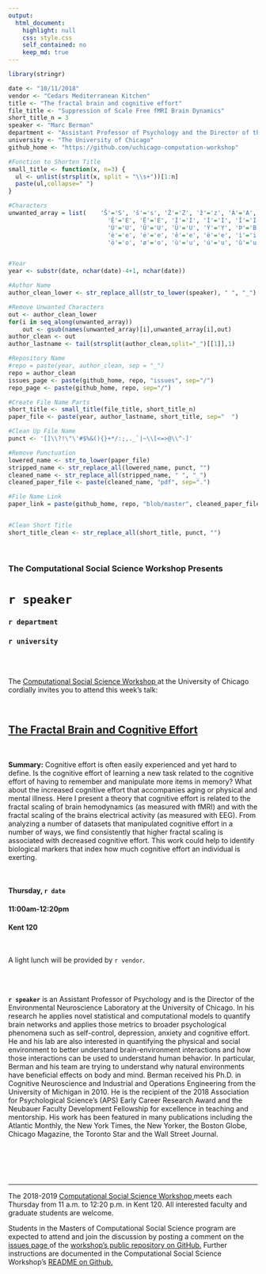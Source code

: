 ```yaml
---
output:
  html_document:
    highlight: null
    css: style.css
    self_contained: no
    keep_md: true
---
```


```r
library(stringr)

date <- "10/11/2018"
vendor <- "Cedars Mediterranean Kitchen"
title <- "The fractal brain and cognitive effort"
file_title <- "Suppression of Scale Free fMRI Brain Dynamics"
short_title_n = 3
speaker <- "Marc Berman"
department <- "Assistant Professor of Psychology and the Director of the Environmental Neuroscience Laboratory"
university <- "The University of Chicago"
github_home <- "https://github.com/uchicago-computation-workshop"


```

```r
#Function to Shorten Title
small_title <- function(x, n=3) {
  ul <- unlist(strsplit(x, split = "\\s+"))[1:n]
  paste(ul,collapse=" ")
}

#Characters
unwanted_array = list(    'Š'='S', 'š'='s', 'Ž'='Z', 'ž'='z', 'À'='A', 'Á'='A', 'Â'='A', 'Ã'='A', 'Ä'='A', 'Å'='A', 'Æ'='A', 'Ç'='C', 'È'='E', 'É'='E',
                            'Ê'='E', 'Ë'='E', 'Ì'='I', 'Í'='I', 'Î'='I', 'Ï'='I', 'Ñ'='N', 'Ò'='O', 'Ó'='O', 'Ô'='O', 'Õ'='O', 'Ö'='O', 'Ø'='O', 'Ù'='U',
                            'Ú'='U', 'Û'='U', 'Ü'='U', 'Ý'='Y', 'Þ'='B', 'ß'='Ss', 'à'='a', 'á'='a', 'â'='a', 'ã'='a', 'ä'='a', 'å'='a', 'æ'='a', 'ç'='c',
                            'è'='e', 'é'='e', 'ê'='e', 'ë'='e', 'ì'='i', 'í'='i', 'î'='i', 'ï'='i', 'ð'='o', 'ñ'='n', 'ò'='o', 'ó'='o', 'ô'='o', 'õ'='o',
                            'ö'='o', 'ø'='o', 'ù'='u', 'ú'='u', 'û'='u', 'ý'='y', 'ý'='y', 'þ'='b', 'ÿ'='y' )


#Year
year <- substr(date, nchar(date)-4+1, nchar(date))

#Author Name
author_clean_lower <- str_replace_all(str_to_lower(speaker), " ", "_")

#Remove Unwanted Characters
out <- author_clean_lower
for(i in seq_along(unwanted_array))
    out <- gsub(names(unwanted_array)[i],unwanted_array[i],out)
author_clean <- out
author_lastname <- tail(strsplit(author_clean,split="_")[[1]],1)

#Repository Name
#repo = paste(year, author_clean, sep = "_")
repo = author_clean
issues_page <- paste(github_home, repo, "issues", sep="/")
repo_page <- paste(github_home, repo, sep="/")

#Create File Name Parts
short_title <- small_title(file_title, short_title_n)
paper_file <- paste(year, author_lastname, short_title, sep="  ")

#Clean Up File Name
punct <- '[]\\?!\"\'#$%&(){}+*/:;,._`|~\\[<=>@\\^-]'

#Remove Punctuation
lowered_name <- str_to_lower(paper_file)
stripped_name <- str_replace_all(lowered_name, punct, "")
cleaned_name <- str_replace_all(stripped_name, " ", "_")
cleaned_paper_file <- paste(cleaned_name, "pdf", sep=".")

#File Name Link
paper_link = paste(github_home, repo, "blob/master", cleaned_paper_file, sep="/"  )


#Clean Short Title
short_title_clean <- str_replace_all(short_title, punct, "")

```

<br>

<h3 class=pfblock-header> The Computational Social Science Workshop Presents </h3>

<h1 class=pfblock-header3> `r speaker` </h1>
<h3 class=pfblock-header3> `r department` </h3>
<h3 class=pfblock-header3> `r university` </h3>

<br><br>



<p class=pfblock-header3>The <a href="https://macss.uchicago.edu/content/computation-workshop"> Computational Social Science Workshop </a> at the University of Chicago cordially invites you to attend this week's talk:</p>

<br>

<div class=pfblock-header3>
<h2 class=pfblock-header>
  <a href="https://github.com/uchicago-computation-workshop/marc_berman/blob/master/2018_berman_suppression_of_scale.pdf"> The Fractal Brain and Cognitive Effort </a>
</h2>

<br>
</div>

<p class=footertext2>

**Summary:** Cognitive effort is often easily experienced and yet hard to define.  Is the cognitive effort of learning a new task related to the cognitive effort of having to remember and manipulate more items in memory?  What about the increased cognitive effort that accompanies aging or physical and mental illness.  Here I present a theory that cognitive effort is related to the fractal scaling of brain hemodynamics (as measured with fMRI) and with the fractal scaling of the brains electrical activity (as measured with EEG).  From analyzing a number of datasets that manipulated cognitive effort in a number of ways, we find consistently that higher fractal scaling is associated with decreased cognitive effort.  This work could help to identify biological markers that index how much cognitive effort an individual is exerting.

</p>

<br>



<h4 class=pfblock-header3> Thursday, `r date` </h4>
<h4 class=pfblock-header3> 11:00am-12:20pm </h4>
<h4 class=pfblock-header3> Kent 120 </h4>

<br>

<p class=pfblock-header3>A light lunch will be provided by `r vendor`.</p>

<br><br>

<p class=footertext2>

**`r speaker`** is an Assistant Professor of Psychology and is the Director of the Environmental Neuroscience Laboratory at the University of Chicago.  In his research he applies novel statistical and computational models to quantify brain networks and applies those metrics to broader psychological phenomena such as self-control, depression, anxiety and cognitive effort.  He and his lab are also interested in quantifying the physical and social environment to better understand brain-environment interactions and how those interactions can be used to understand human behavior.  In particular, Berman and his team are trying to understand why natural environments have beneficial effects on body and mind.  Berman received his Ph.D. in Cognitive Neuroscience and Industrial and Operations Engineering from the University of Michigan in 2010.  He is the recipient of the 2018 Association for Psychological Science’s (APS) Early Career Research Award and the Neubauer Faculty Development Fellowship for excellence in teaching and mentorship.  His work has been featured in many publications including the Atlantic Monthly, the New York Times, the New Yorker, the Boston Globe, Chicago Magazine, the Toronto Star and the Wall Street Journal.
</p>

<br>


<br><br>

---

<p class=footertext> The 2018-2019 <a href="https://macss.uchicago.edu/content/computation-workshop"> Computational Social Science Workshop </a> meets each Thursday from 11 a.m. to 12:20 p.m. in Kent 120. All interested faculty and graduate students are welcome.</p>

<p class=footertext>Students in the Masters of Computational Social Science program are expected to attend and join the discussion by posting a comment on the <a href="`r issues_page`"> issues page </a> of the <a href="`r repo_page`"> workshop's public repository on GitHub.</a> Further instructions are documented in the Computational Social Science Workshop's <a href="https://github.com/uchicago-computation-workshop/README"> README on Github.</a></p>
